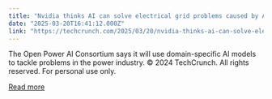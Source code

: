 ```yaml
---
title: "Nvidia thinks AI can solve electrical grid problems caused by AI"
date: "2025-03-20T16:41:12.000Z"
link: "https://techcrunch.com/2025/03/20/nvidia-thinks-ai-can-solve-electrical-grid-problems-caused-by-ai/"
---
```


The Open Power AI Consortium says it will use domain-specific AI models to tackle problems in the power industry.
© 2024 TechCrunch. All rights reserved. For personal use only.


[Read more](https://techcrunch.com/2025/03/20/nvidia-thinks-ai-can-solve-electrical-grid-problems-caused-by-ai/)
